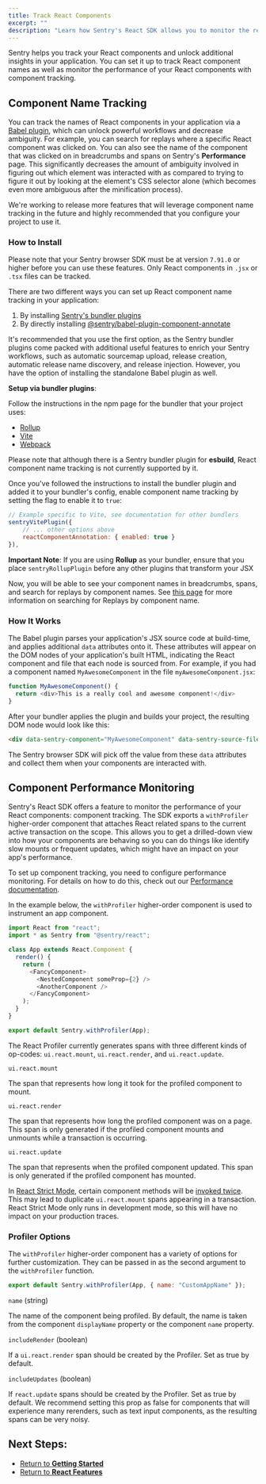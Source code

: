 ```yaml
---
title: Track React Components
excerpt: ""
description: "Learn how Sentry's React SDK allows you to monitor the rendering performance of your application and its components."
---
```


Sentry helps you track your React components and unlock additional insights in your application. You can set it up to track React component names as well as monitor the performance of your React components with component tracking.

## Component Name Tracking

You can track the names of React components in your application via a [Babel plugin](https://www.npmjs.com/package/@sentry/babel-plugin-component-annotate), which can unlock powerful workflows and decrease ambiguity. For example, you can search for replays where a specific React component was clicked on. You can also see the name of the component that was clicked on in breadcrumbs and spans on Sentry's **Performance** page. This significantly decreases the amount of ambiguity involved in figuring out which element was interacted with as compared to trying to figure it out by looking at the element's CSS selector alone (which becomes even more ambiguous after the minification process).

We're working to release more features that will leverage component name tracking in the future and highly recommended that you configure your project to use it.

### How to Install

<Alert>

Please note that your Sentry browser SDK must be at version `7.91.0` or higher before you can use these features.
Only React components in `.jsx` or `.tsx` files can be tracked.

</Alert>

There are two different ways you can set up React component name tracking in your application:

1. By installing [Sentry's bundler plugins](https://www.npmjs.com/package/@sentry/bundler-plugin-core)
2. By directly installing [@sentry/babel-plugin-component-annotate](https://www.npmjs.com/package/@sentry/babel-plugin-component-annotate)

It's recommended that you use the first option, as the Sentry bundler plugins come packed with additional useful features to enrich your Sentry workflows, such as automatic sourcemap upload,
release creation, automatic release name discovery, and release injection. However, you have the option of installing the standalone Babel plugin as well.

**Setup via bundler plugins**:

Follow the instructions in the npm page for the bundler that your project uses:
- [Rollup](https://www.npmjs.com/package/@sentry/rollup-plugin)
- [Vite](https://www.npmjs.com/package/@sentry/vite-plugin)
- [Webpack](https://www.npmjs.com/package/@sentry/webpack-plugin)

Please note that although there is a Sentry bundler plugin for **esbuild**, React component name tracking is not currently supported by it.

Once you've followed the instructions to install the bundler plugin and added it to your bundler's config, enable component name tracking by setting the flag
to enable it to `true`:


```javascript
// Example specific to Vite, see documentation for other bundlers
sentryVitePlugin({
    // ... other options above
    reactComponentAnnotation: { enabled: true }
}),
```

<Alert>

**Important Note**: If you are using **Rollup** as your bundler, ensure that you place `sentryRollupPlugin` before any other plugins that transform your JSX

</Alert>

Now, you will be able to see your component names in breadcrumbs, spans, and search for replays by component names.
See [this page](/platforms/javascript/guides/react/features/component-tracking/#component-name-tracking) for more information on searching for Replays by component name.


### How It Works

The Babel plugin parses your application's JSX source code at build-time, and applies additional `data` attributes onto it.
These attributes will appear on the DOM nodes of your application's built HTML, indicating the React component and file that each node is sourced from. For example, if you had a component named
`MyAwesomeComponent` in the file `myAwesomeComponent.jsx`:

```javascript
function MyAwesomeComponent() {
  return <div>This is a really cool and awesome component!</div>
}
```

After your bundler applies the plugin and builds your project, the resulting DOM node would look like this:

```html
<div data-sentry-component="MyAwesomeComponent" data-sentry-source-file="myAwesomeComponent.jsx">This is a really cool and awesome component!</div>
```

The Sentry browser SDK will pick off the value from these `data` attributes and collect them when your components are interacted with.

## Component Performance Monitoring

Sentry's React SDK offers a feature to monitor the performance of your React components: component tracking. The SDK exports a `withProfiler` higher-order component that attaches React related spans to the current active transaction on the scope. This allows you to get a drilled-down view into how your components are behaving so you can do things like identify slow mounts or frequent updates, which might have an impact on your app's performance.

<Alert>

To set up component tracking, you need to configure performance monitoring. For details on how to do this, check out our [Performance documentation](/platforms/javascript/guides/react/performance/).

</Alert>

In the example below, the `withProfiler` higher-order component is used to instrument an app component.

```javascript
import React from "react";
import * as Sentry from "@sentry/react";

class App extends React.Component {
  render() {
    return (
      <FancyComponent>
        <NestedComponent someProp={2} />
        <AnotherComponent />
      </FancyComponent>
    );
  }
}

export default Sentry.withProfiler(App);
```

The React Profiler currently generates spans with three different kinds of op-codes: `ui.react.mount`, `ui.react.render`, and `ui.react.update`.

`ui.react.mount`

The span that represents how long it took for the profiled component to mount.

`ui.react.render`

The span that represents how long the profiled component was on a page. This span is only generated if the profiled component mounts and unmounts while a transaction is occurring.

`ui.react.update`

The span that represents when the profiled component updated. This span is only generated if the profiled component has mounted.

<Alert>

In [React Strict Mode](https://reactjs.org/docs/strict-mode.html), certain component methods will be [invoked twice](https://reactjs.org/docs/strict-mode.html#detecting-unexpected-side-effects). This may lead to duplicate `ui.react.mount` spans appearing in a transaction. React Strict Mode only runs in development mode, so this will have no impact on your production traces.

</Alert>

### Profiler Options

The `withProfiler` higher-order component has a variety of options for further customization. They can be passed in as the second argument to the `withProfiler` function.

```javascript
export default Sentry.withProfiler(App, { name: "CustomAppName" });
```

`name` (string)

The name of the component being profiled. By default, the name is taken from the component `displayName` property or the component `name` property.

`includeRender` (boolean)

If a `ui.react.render` span should be created by the Profiler. Set as true by default.

`includeUpdates` (boolean)

If `react.update` spans should be created by the Profiler. Set as true by default. We recommend setting this prop as false for components that will experience many rerenders, such as text input components, as the resulting spans can be very noisy.

## Next Steps:

- [Return to **Getting Started**](../../)
- [Return to **React Features**](../)
